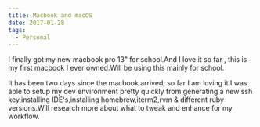 ```yaml
---
title: Macbook and macOS
date: 2017-01-28
tags:
  - Personal
---
```


I finally got my new macbook pro 13" for school.And I love it so far , this is my first macbook I ever owned.Will be using this mainly for school.

<!-- ![macbook-pro](assets/images/macbook-pro.png?raw=true "macbook-pro") -->

It has been two days since the macbook arrived, so far I am loving it.I was able to setup my dev environment pretty quickly from generating a new ssh key,installing IDE's,installing homebrew,iterm2,rvm & different ruby versions.Will research more about what to tweak and enhance for my workflow.
